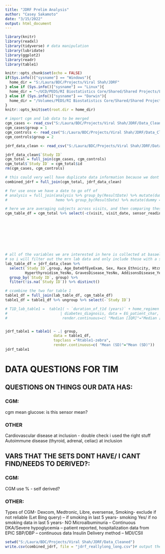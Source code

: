 ---
title: "JDRF Prelim Analysis"
author: "Casey Sakamoto"
date: "3/15/2022"
output: html_document
---

```{r setup, include=FALSE}
library(knitr)
library(readxl)
library(tidyverse) # data manipulation
library(lubridate)
library(ggplot2)
library(readr)
library(table1)

knitr::opts_chunk$set(echo = FALSE)
if(Sys.info()["sysname"] == "Windows"){
  home_dir = "S:/Laura/BDC/Projects/Viral Shah/JDRF"
} else if (Sys.info()["sysname"] == "Linux"){
  home_dir = "~/UCD/PEDS/RI Biostatistics Core/Shared/Shared Projects/Laura/BDC/Projects/Viral Shah/JDRF"
} else if (Sys.info()["sysname"] == "Darwin"){
  home_dir = "/Volumes/PEDS/RI Biostatistics Core/Shared/Shared Projects/Laura/BDC/Projects/Viral Shah/JDRF"
}
knitr::opts_knit$set(root.dir = home_dir)

# import cgm and lab data to be merged    
cgm_cases <- read_csv("S:/Laura/BDC/Projects/Viral Shah/JDRF/Data_Cleaned/cgm_cases.csv")
cgm_cases$group = 1
cgm_controls <- read_csv("S:/Laura/BDC/Projects/Viral Shah/JDRF/Data_Cleaned/cgm_controls.csv")
cgm_controls$group = 2

jdrf_data_clean <- read_csv("S:/Laura/BDC/Projects/Viral Shah/JDRF/Data_Cleaned/jdrf_data_clean.csv")
```



```{r data merge, include=FALSE}
jdrf_data_clean$`Study ID`
cgm_total = full_join(cgm_cases, cgm_controls)
cgm_total$`Study ID` = cgm_total$id
rm(cgm_cases, cgm_controls)

# this could very well have duplicate data information because we dont have dates to remove the dupes from
combined_jdrf = full_join(cgm_total, jdrf_data_clean)

# for use once we have a date to go off of
# analysis = full_join(analysis %>% group_by(ResultDate) %>% mutate(dummy = row_number()),
#                      hemo %>% group_by(ResultDate) %>% mutate(dummy = row_number())) %>% select(-dummy)
```


```{r var summarizing, include=FALSE} 
# here we are averaging subjects across visits, and then comparing these averages between groups
cgm_table_df = cgm_total %>% select(-c(visit, visit_date, sensor_readings, sensor_interval_mins, id) ) %>% group_by(`Study ID`, group) %>% summarise(mean_cgm = mean(mean_sensor),
                                                                                                                                             mean_a1c = mean(a1c),
                                                                                                                                             mean_tir_70_180 = mean(tir_70_180),
                                                                                                                                             mean_tbr_70 = mean(time_below_70),
                                                                                                                                             mean_tbr_54 = mean(time_below_54),
                                                                                                                                             mean_tar_180 = mean(time_above_180),
                                                                                                                                             mean_tar_250 = mean(time_above_250),
                                                                                                                                             mean_cv = mean(cv_sensor),
                                                                                                                                             mean_sd = mean(sd_sensor))
# all of the variables we are interested in here is collected at basaeline i believe
# so i will filter out the mrn lab data and only include those with a study id
lab_table_df = jdrf_data_clean %>% 
  select(`Study ID`,group, Age_DateOfEyeExam, Sex, Race_Ethnicity, Htcm, Wtkg, BMI, InsuranceCategory_DateOfEyeExam, DiabetesDuration_DateOfEyeExam, HistoryOfCardiovascularDisease_YesNo,
         Hyperthyroidism_YesNo, GravesDisease_YesNo, AddisonsDisease_YesNo, CeliacDisease_YesNo) %>% 
  group_by(`Study ID`, group) %>%
  filter(!is.na(`Study ID`)) %>% distinct()

# ccombine the two for table 1
table1_df = full_join(lab_table_df, cgm_table_df)
table1_df = table1_df %>% ungroup %>% select(-`Study ID`)
```


```{r table1, echo=FALSE}
# T1D_lab_table1 =  table1( ~ `duration_of_t1d (years)` + home_regimen + hba1c + ph + bicarbonate + glargine_dose_per_kg 
#                        | diabetes_diagnosis, data = EG_patient_char, topclass="Rtable1-zebra",
#                         render.continuous=c( "Median [IQR]"="Median [Q1, Q3]"), overall=F, extra.col=list(`P-value`=pvalue))


jdrf_table1 = table1( ~ .| group,
                      data = table1_df,
                      topclass ="Rtable1-zebra",
                      render.continuous=c( "Mean (SD)"="Mean (SD)"))
jdrf_table1
```

# DATA QUESTIONS FOR TIM
## QUESTIONS ON THINGS OUR DATA HAS:
### CGM:
cgm mean glucose: is this sensor mean?

### OTHER
Cardiovascular disease at inclusion - double check i used the right stuff
Autoimmune disease (thyroid, adrenal, celiac) at inclusion

## VARS THAT THE SETS DONT HAVE/ I CANT FIND/NEEDS TO DERIVED?: 
### CGM:
CGM use % - self derived?

### OTHER:
Types of CGM- Dexcom, Medtronic, Libre, eversense,
Smoking- exclude if not reliable (Let Bing query) – if smoking in last 5 years- smoking Yes/ if no smoking data in last 5 years- NO
Microalbuminuria – Continuous
DKA/Severe hypoglycemia – patient reported, hospitalization data from EPIC
SBP/DBP – continuous data
Insulin Delivery method – MDI/CSII

```{r dataset output, include=FALSE}

setwd("S:/Laura/BDC/Projects/Viral Shah/JDRF/Data_Cleaned")
write.csv(combined_jdrf, file = "jdrf_reallylong_long.csv")# output the long duped out jdrf data for tim, sorry dude its ugly
```